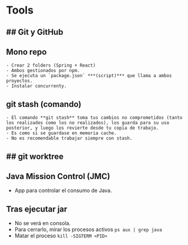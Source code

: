 # Tools
## Git y GitHub
---
## Mono repo
    - Crear 2 folders (Spring + React)
    - Ambos gestionados por npm.
    - Se ejecuta un `package.json` ***(script)*** que llama a ambos proyectos.
    - Instalar concurrenty.

## git stash (comando)
    - El comando **git stash** toma tus cambios no comprometidos (tanto los realizados como los no realizados), los guarda para su uso posterior, y luego los revierte desde tu copia de trabajo. 
    - Es como si se guardase en memoria cache.
    - No es recomendable trabajar siempre con stash.

## git worktree
- 


## Java Mission Control (JMC)
- App para controlar el consumo de Java.

## Tras ejecutar jar
- No se verá en consola. 
- Para cerrarlo, mirar los procesos activos `ps aux | grep java`
- Matar el proceso `kill -SIGTERM <PID>`
